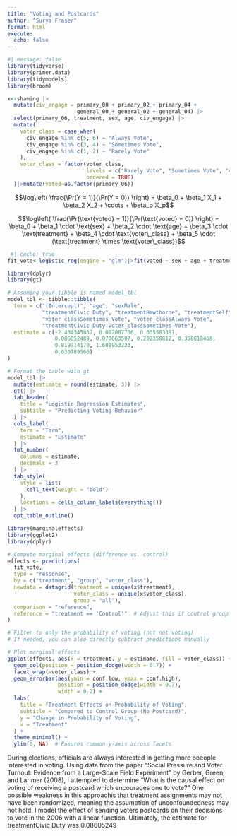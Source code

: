 ```yaml
---
title: "Voting and Postcards"
author: "Surya Fraser"
format: html
execute: 
  echo: false
---
```


```r
#| message: false
library(tidyverse)
library(primer.data)
library(tidymodels) 
library(broom)
```

```r
x<-shaming |> 
  mutate(civ_engage = primary_00 + primary_02 + primary_04 + 
                      general_00 + general_02 + general_04) |> 
  select(primary_06, treatment, sex, age, civ_engage) |>
  mutate(
    voter_class = case_when(
      civ_engage %in% c(5, 6) ~ "Always Vote",
      civ_engage %in% c(3, 4) ~ "Sometimes Vote",
      civ_engage %in% c(1, 2) ~ "Rarely Vote"
    ),
    voter_class = factor(voter_class, 
                         levels = c("Rarely Vote", "Sometimes Vote", "Always Vote"),
                         ordered = TRUE)
  )|>mutate(voted=as.factor(primary_06))
```

$$\log\left( \frac{\Pr(Y = 1)}{\Pr(Y = 0)} \right) = \beta_0 + \beta_1 X_1 + \beta_2 X_2 + \cdots + \beta_p X_p$$ 

$$\log\left( \frac{\Pr(\text{voted} = 1)}{\Pr(\text{voted} = 0)} \right) = 
\beta_0 + \beta_1 \cdot \text{sex} + \beta_2 \cdot \text{age} + \beta_3 \cdot \text{treatment} + 
\beta_4 \cdot \text{voter\_class} + \beta_5 \cdot (\text{treatment} \times \text{voter\_class})$$

```r
 #| cache: true
fit_vote<-logistic_reg(engine = "glm")|>fit(voted ~ sex + age + treatment*voter_class, data = x)|>tidy(conf.int = TRUE)
```

```r
library(dplyr)
library(gt)

# Assuming your tibble is named model_tbl
model_tbl <- tibble::tibble(
  term = c("(Intercept)", "age", "sexMale", 
           "treatmentCivic Duty", "treatmentHawthorne", "treatmentSelf", "treatmentNeighbors",
           "voter_classSometimes Vote", "voter_classAlways Vote",
           "treatmentCivic Duty:voter_classSometimes Vote"),
  estimate = c(-2.434345037, 0.012087706, 0.035583881,
               0.086052489, 0.070663507, 0.202358812, 0.358818468,
               0.819714170, 1.608953223,
               0.030789566)
)

# Format the table with gt
model_tbl |>
  mutate(estimate = round(estimate, 3)) |>
  gt() |>
  tab_header(
    title = "Logistic Regression Estimates",
    subtitle = "Predicting Voting Behavior"
  ) |>
  cols_label(
    term = "Term",
    estimate = "Estimate"
  ) |>
  fmt_number(
    columns = estimate,
    decimals = 3
  ) |>
  tab_style(
    style = list(
      cell_text(weight = "bold")
    ),
    locations = cells_column_labels(everything())
  ) |>
  opt_table_outline()

```

```r
library(marginaleffects)
library(ggplot2)
library(dplyr)

# Compute marginal effects (difference vs. control)
effects <- predictions(
  fit_vote,
  type = "response",
  by = c("treatment", "group", "voter_class"),
  newdata = datagrid(treatment = unique(x$treatment),
                     voter_class = unique(x$voter_class),
                     group = "all"),
  comparison = "reference",
  reference = "treatment == 'Control'"  # Adjust this if control group is named differently
)

# Filter to only the probability of voting (not not voting)
# If needed, you can also directly subtract predictions manually

# Plot marginal effects
ggplot(effects, aes(x = treatment, y = estimate, fill = voter_class)) +
  geom_col(position = position_dodge(width = 0.7)) +
  facet_wrap(~voter_class) +
  geom_errorbar(aes(ymin = conf.low, ymax = conf.high),
                position = position_dodge(width = 0.7),
                width = 0.2) +
  labs(
    title = "Treatment Effects on Probability of Voting",
    subtitle = "Compared to Control Group (No Postcard)",
    y = "Change in Probability of Voting",
    x = "Treatment"
  ) +
  theme_minimal() +
  ylim(0, NA)  # Ensures common y-axis across facets

```

During elections, officials are always interested in getting more poeople interested in voting. Using data from the paper "Social Pressure and Voter Turnout: Evidence from a Large-Scale Field Experiment" by Gerber, Green, and Larimer (2008), I attempted to determine "What is the causal effect on voting of receiving a postcard which encourages one to vote?" One possible weakness in this approachis that treatment assignments may not have been randomized, meaning the assumption of unconfoundedness may not hold. I model the effect of sending voters postcards on their decisions to vote in the 2006 with a linear function. Ultimately, the estimate for treatmentCivic Duty was 0.08605249
